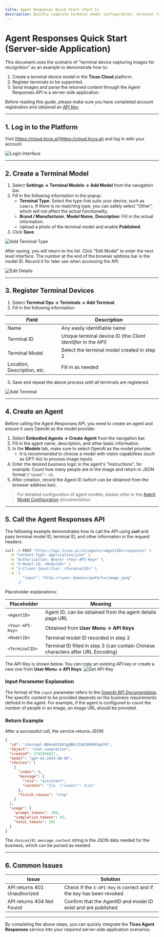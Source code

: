 ```yaml
---
title: Agent Responses Quick Start (Part 1)
description: Quickly complete terminal model configuration, terminal registration, and call the Agent Responses API through examples.
---
```


# Agent Responses Quick Start (Server-side Application)

This document uses the scenario of "terminal device capturing images for recognition" as an example to demonstrate how to:

1. Create a terminal device model in the **Ticos Cloud** platform.
2. Register terminals to be supported.
3. Send images and parse the returned content through the Agent Responses API in a server-side application.

Before reading this guide, please make sure you have completed account registration and obtained an [API Key](../platform/account/api-keys).

---

## 1. Log in to the Platform

Visit [https://cloud.ticos.ai](https://cloud.ticos.ai) and log in with your account.

![Login Interface](/images/agent-responses-1/image1.png)

---

## 2. Create a Terminal Model

1. Select **Settings → Terminal Models → Add Model** from the navigation bar.
2. Fill in the following information in the popup:
   - **Terminal Type**: Select the type that suits your device, such as `Camera`. If there is no matching type, you can safely select "Other", which will not affect the actual functionality.
   - **Brand / Manufacturer**, **Model Name**, **Description**: Fill in the actual information.
   - Upload a photo of the terminal model and enable **Published**.
3. Click **Save**.

![Add Terminal Type](/images/agent-responses-1/image2.png)

After saving, you will return to the list. Click "Edit Model" to enter the next level interface. The number at the end of the browser address bar is the model ID. Record it for later use when accessing the API.

![Edit Details](/images/agent-responses-1/image3.png)

---

## 3. Register Terminal Devices

1. Select **Terminal Ops → Terminals → Add Terminal**.
2. Fill in the following information:

| Field | Description |
| ----- | ----------- |
| Name | Any easily identifiable name |
| Terminal ID | Unique terminal device ID (the *Client Identifier* in the API) |
| Terminal Model | Select the terminal model created in step 2 |
| Location, Description, etc. | Fill in as needed |

3. Save and repeat the above process until all terminals are registered.

![Add Terminal](/images/agent-responses-1/image4.png)

---

## 4. Create an Agent

Before calling the Agent Responses API, you need to create an agent and ensure it uses OpenAI as the model provider.

1. Select **Embodied Agents → Create Agent** from the navigation bar.
2. Fill in the agent name, description, and other basic information.
3. In the **Models** tab, make sure to select OpenAI as the model provider.
   - It is recommended to choose a model with vision capabilities (such as GPT-4o) to process image inputs.
4. Enter the desired business logic in the agent's "Instructions", for example: Count how many people are in the image and return in JSON format ```{"count": n}```.
5. After creation, record the Agent ID (which can be obtained from the browser address bar).

> For detailed configuration of agent models, please refer to the [Agent Model Configuration](../platform/agent-configuration/agent-models) documentation.

---

## 5. Call the Agent Responses API

The following example demonstrates how to call the API using **curl** and pass terminal model ID, terminal ID, and other information in the request headers.

```bash
curl -X POST "https://api.ticos.ai/v1/agents/<AgentID>/responses" \
  -H "Content-Type: application/json" \
  -H "Authorization: Bearer <Your-API-Key>" \
  -H "X-Model-ID: <ModelID>" \
  -H "X-Client-Identifier: <TerminalID>" \
  -d '{
        "input": "http://<your-domain>/path/to/image.jpeg"
      }'
```

Placeholder explanations:

| Placeholder | Meaning |
| ----------- | ------- |
| `<AgentID>` | Agent ID, can be obtained from the agent details page URL |
| `<Your-API-Key>` | Obtained from **User Menu → API Keys** |
| `<ModelID>` | Terminal model ID recorded in step 2 |
| `<TerminalID>` | Terminal ID filled in step 3 (can contain Chinese characters after URL Encoding) |

The API-Key is shown below. You can copy an existing API key or create a new one from **User Menu -> API Keys**.
![Get API-Key](/images/agent-responses-1/image8.png)

### Input Parameter Explanation

The format of the `input` parameter refers to the [OpenAI API Documentation](https://platform.openai.com/docs/api-reference/responses). The specific content to be provided depends on the business requirements defined in the agent. For example, if the agent is configured to count the number of people in an image, an image URL should be provided.

### Return Example

After a successful call, the service returns JSON:

```json
{
  "id": "chatcmpl-BD4u9UtDK3gQBRi3SAZ96KRFGpEFO",
  "object": "chat.completion",
  "created": 1742456817,
  "model": "gpt-4o-2024-08-06",
  "choices": [
    {
      "index": 0,
      "message": {
        "role": "assistant",
        "content": "{\n  \"count\": 1\n}"
      },
      "finish_reason": "stop"
    }
  ],
  "usage": {
    "prompt_tokens": 349,
    "completion_tokens": 42,
    "total_tokens": 391
  }
}
```

The `choices[0].message.content` string is the JSON data needed for the business, which can be parsed as needed.

---

## 6. Common Issues

| Issue | Solution |
| ----- | -------- |
| API returns 401 Unauthorized | Check if the `X-API-Key` is correct and if the key has been revoked |
| API returns 404 Not Found | Confirm that the AgentID and model ID exist and are published |

---

By completing the above steps, you can quickly integrate the **Ticos Agent Responses** service into your required server-side application scenarios.
